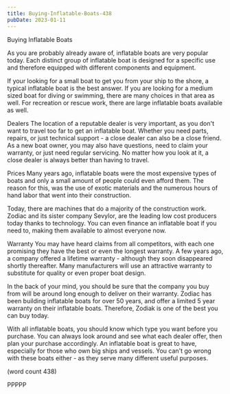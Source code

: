 ```yaml
---
title: Buying-Inflatable-Boats-438
pubDate: 2023-01-11
---
```


Buying Inflatable Boats

As you are probably already aware of, inflatable
boats are very popular today.  Each distinct group
of inflatable boat is designed for a specific use
and therefore equipped with different components
and equipment.  

If your looking for a small boat to get you from
your ship to the shore, a typical inflatable boat
is the best answer.  If you are looking for a 
medium sized boat for diving or swimming, there 
are many choices in that area as well.  For recreation
or rescue work, there are large inflatable boats
available as well.

Dealers
The location of a reputable dealer is very important, 
as you don't want to travel too far to get an
inflatable boat.  Whether you need parts, repairs, 
or just technical support - a close dealer can also
be a close friend.  As a new boat owner, you may
also have questions, need to claim your warranty, 
or just need regular servicing.  No matter how
you look at it, a close dealer is always better
than having to travel.

Prices
Many years ago, inflatable boats were the most 
expensive types of boats and only a small amount 
of people could even afford them.  The reason for
this, was the use of exotic materials and the 
numerous hours of hand labor that went into their
construction.

Today, there are machines that do a majority of
the construction work.  Zodiac and its sister 
company Sevylor, are the leading low cost producers
today thanks to technology.  You can even finance
an inflatable boat if you need to, making them
available to almost everyone now.

Warranty
You may have heard claims from all competitors, 
with each one promising they have the best or even
the longest warranty.  A few years ago, a company
offered a lifetime warranty - although they soon
disappeared shortly thereafter.  Many manufacturers
will use an attractive warranty to substitute for
quality or even proper boat design.

In the back of your mind, you should be sure that
the company you buy from will be around long enough
to deliver on their warranty.  Zodiac has been 
building inflatable boats for over 50 years, and 
offer a limited 5 year warranty on their inflatable
boats.  Therefore, Zodiak is one of the best you
can buy today.

With all inflatable boats, you should know which
type you want before you purchase.  You can always
look around and see what each dealer offer, then
plan your purchase accordingly.  An inflatable
boat is great to have, especially for those who
own big ships and vessels.  You can't go wrong with
these boats either - as they serve many different
useful purposes.

(word count 438)

PPPPP